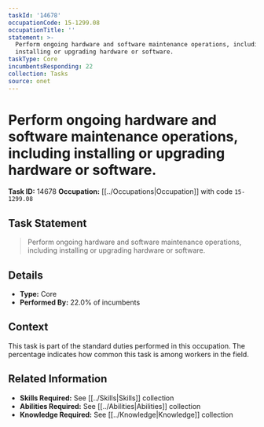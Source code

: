 ```yaml
---
taskId: '14678'
occupationCode: 15-1299.08
occupationTitle: ''
statement: >-
  Perform ongoing hardware and software maintenance operations, including
  installing or upgrading hardware or software.
taskType: Core
incumbentsResponding: 22
collection: Tasks
source: onet
---
```

# Perform ongoing hardware and software maintenance operations, including installing or upgrading hardware or software.

**Task ID:** 14678
**Occupation:** [[../Occupations|Occupation]] with code `15-1299.08`

## Task Statement

> Perform ongoing hardware and software maintenance operations, including installing or upgrading hardware or software.

## Details

- **Type:** Core
- **Performed By:** 22.0% of incumbents

## Context

This task is part of the standard duties performed in this occupation. The percentage indicates how common this task is among workers in the field.

## Related Information

- **Skills Required:** See [[../Skills|Skills]] collection
- **Abilities Required:** See [[../Abilities|Abilities]] collection
- **Knowledge Required:** See [[../Knowledge|Knowledge]] collection

